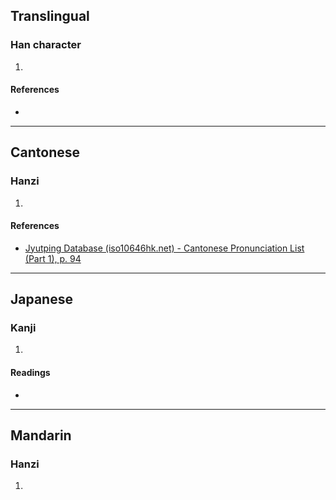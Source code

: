 {{character info/new}}
==Translingual==

===Han character===
{{Han char|rn=38|rad=女|as=10|sn=13|four=44441|canj=VTSJ|ids=⿰女茸}}

# {{defn|Han|sort=女10}}

====References====
* {{Han ref|kx=0268.080|dkj=06576|dj=0535.300|hdz=21071.020|uh=5AB6|ud=23222|bh=DD44|bd=56644}}

----

==Cantonese==

===Hanzi===
{{yue-hanzi|jyut=[[jung4]]|y=yung4}}

# {{defn|lang=yue|sort=女10}}

====References====
* [http://www.iso10646hk.net/jp/document/download.jsp Jyutping Database (iso10646hk.net) - Cantonese Pronunciation List (Part 1), p. 94]

----

==Japanese==

===Kanji===
{{ja-kanji|grade=|rs=女10}}

# {{defn|lang=ja|sort=女10}}

====Readings====
* {{ja-readings|on=[[じょう]] (jō), [[にゅ]] (nyu)|kun=}}

----

==Mandarin==

===Hanzi===
{{cmn-hanzi|pin=[[róng]] ([[rong2]])|wg=jung<sup>2</sup>}}

# {{defn|lang=cmn|sort=女10}}